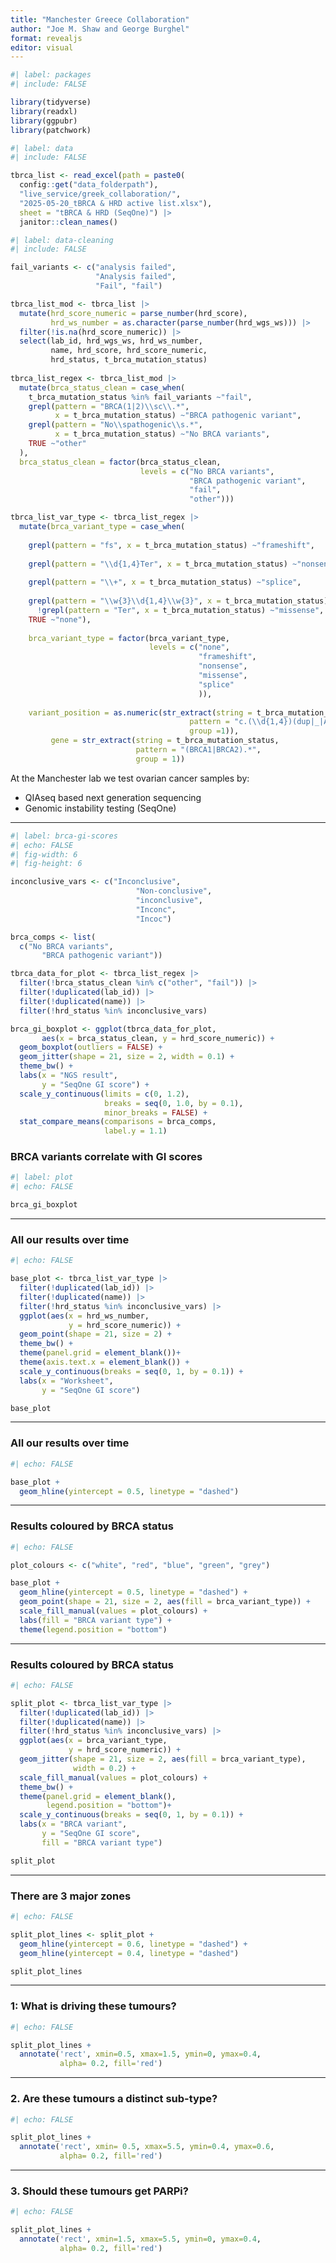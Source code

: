 ```yaml
---
title: "Manchester Greece Collaboration"
author: "Joe M. Shaw and George Burghel"
format: revealjs
editor: visual
---
```


```r
#| label: packages
#| include: FALSE

library(tidyverse)
library(readxl)
library(ggpubr)
library(patchwork)

```

```r
#| label: data
#| include: FALSE

tbrca_list <- read_excel(path = paste0(
  config::get("data_folderpath"), 
  "live_service/greek_collaboration/",
  "2025-05-20_tBRCA & HRD active list.xlsx"),
  sheet = "tBRCA & HRD (SeqOne)") |> 
  janitor::clean_names()

```

```r
#| label: data-cleaning
#| include: FALSE

fail_variants <- c("analysis failed",
                   "Analysis failed",
                   "Fail", "fail")

tbrca_list_mod <- tbrca_list |> 
  mutate(hrd_score_numeric = parse_number(hrd_score),
         hrd_ws_number = as.character(parse_number(hrd_wgs_ws))) |> 
  filter(!is.na(hrd_score_numeric)) |> 
  select(lab_id, hrd_wgs_ws, hrd_ws_number,
         name, hrd_score, hrd_score_numeric,
         hrd_status, t_brca_mutation_status) 
  
tbrca_list_regex <- tbrca_list_mod |> 
  mutate(brca_status_clean = case_when(
    t_brca_mutation_status %in% fail_variants ~"fail",
    grepl(pattern = "BRCA(1|2)\\sc\\.*",
          x = t_brca_mutation_status) ~"BRCA pathogenic variant",
    grepl(pattern = "No\\spathogenic\\s.*",
          x = t_brca_mutation_status) ~"No BRCA variants",
    TRUE ~"other"
  ),
  brca_status_clean = factor(brca_status_clean,
                             levels = c("No BRCA variants",
                                        "BRCA pathogenic variant",
                                        "fail",
                                        "other")))

tbrca_list_var_type <- tbrca_list_regex |> 
  mutate(brca_variant_type = case_when(
    
    grepl(pattern = "fs", x = t_brca_mutation_status) ~"frameshift",
    
    grepl(pattern = "\\d{1,4}Ter", x = t_brca_mutation_status) ~"nonsense",
    
    grepl(pattern = "\\+", x = t_brca_mutation_status) ~"splice",
    
    grepl(pattern = "\\w{3}\\d{1,4}\\w{3}", x = t_brca_mutation_status) &
      !grepl(pattern = "Ter", x = t_brca_mutation_status) ~"missense",
    TRUE ~"none"),
    
    brca_variant_type = factor(brca_variant_type,
                               levels = c("none",
                                          "frameshift",
                                          "nonsense",
                                          "missense",
                                          "splice"
                                          )),
    
    variant_position = as.numeric(str_extract(string = t_brca_mutation_status,
                                        pattern = "c.(\\d{1,4})(dup|_|A|T|C|G|del|\\+).*",
                                        group =1)),
         gene = str_extract(string = t_brca_mutation_status,
                            pattern = "(BRCA1|BRCA2).*",
                            group = 1))

```

At the Manchester lab we test ovarian cancer samples by:

- QIAseq based next generation sequencing
- Genomic instability testing (SeqOne)

---

```r
#| label: brca-gi-scores
#| echo: FALSE
#| fig-width: 6
#| fig-height: 6

inconclusive_vars <- c("Inconclusive",
                            "Non-conclusive",
                            "inconclusive",
                            "Inconc",
                            "Incoc")

brca_comps <- list(
  c("No BRCA variants",
       "BRCA pathogenic variant"))

tbrca_data_for_plot <- tbrca_list_regex |> 
  filter(!brca_status_clean %in% c("other", "fail")) |> 
  filter(!duplicated(lab_id)) |> 
  filter(!duplicated(name)) |> 
  filter(!hrd_status %in% inconclusive_vars)

brca_gi_boxplot <- ggplot(tbrca_data_for_plot, 
       aes(x = brca_status_clean, y = hrd_score_numeric)) +
  geom_boxplot(outliers = FALSE) +
  geom_jitter(shape = 21, size = 2, width = 0.1) +
  theme_bw() +
  labs(x = "NGS result", 
       y = "SeqOne GI score") +
  scale_y_continuous(limits = c(0, 1.2),
                     breaks = seq(0, 1.0, by = 0.1),
                     minor_breaks = FALSE) +
  stat_compare_means(comparisons = brca_comps,
                     label.y = 1.1)

```

### BRCA variants correlate with GI scores 

```r
#| label: plot
#| echo: FALSE

brca_gi_boxplot

```

---

### All our results over time

```r
#| echo: FALSE

base_plot <- tbrca_list_var_type |> 
  filter(!duplicated(lab_id)) |> 
  filter(!duplicated(name)) |> 
  filter(!hrd_status %in% inconclusive_vars) |> 
  ggplot(aes(x = hrd_ws_number,
             y = hrd_score_numeric)) +
  geom_point(shape = 21, size = 2) +
  theme_bw() +
  theme(panel.grid = element_blank())+
  theme(axis.text.x = element_blank()) +
  scale_y_continuous(breaks = seq(0, 1, by = 0.1)) +
  labs(x = "Worksheet",
       y = "SeqOne GI score")

base_plot

```

---

### All our results over time

```r
#| echo: FALSE

base_plot +
  geom_hline(yintercept = 0.5, linetype = "dashed")

```

---

### Results coloured by BRCA status

```r
#| echo: FALSE

plot_colours <- c("white", "red", "blue", "green", "grey")

base_plot +
  geom_hline(yintercept = 0.5, linetype = "dashed") +
  geom_point(shape = 21, size = 2, aes(fill = brca_variant_type)) +
  scale_fill_manual(values = plot_colours) +
  labs(fill = "BRCA variant type") +
  theme(legend.position = "bottom")

```

---

### Results coloured by BRCA status

```r
#| echo: FALSE

split_plot <- tbrca_list_var_type |> 
  filter(!duplicated(lab_id)) |> 
  filter(!duplicated(name)) |> 
  filter(!hrd_status %in% inconclusive_vars) |> 
  ggplot(aes(x = brca_variant_type,
             y = hrd_score_numeric)) +
  geom_jitter(shape = 21, size = 2, aes(fill = brca_variant_type),
              width = 0.2) +
  scale_fill_manual(values = plot_colours) +
  theme_bw() +
  theme(panel.grid = element_blank(),
        legend.position = "bottom")+
  scale_y_continuous(breaks = seq(0, 1, by = 0.1)) +
  labs(x = "BRCA variant",
       y = "SeqOne GI score",
       fill = "BRCA variant type")

split_plot

```

---

### There are 3 major zones

```r
#| echo: FALSE

split_plot_lines <- split_plot +
  geom_hline(yintercept = 0.6, linetype = "dashed") +
  geom_hline(yintercept = 0.4, linetype = "dashed") 

split_plot_lines

```

---

### 1: What is driving these tumours?

```r
#| echo: FALSE

split_plot_lines +
  annotate('rect', xmin=0.5, xmax=1.5, ymin=0, ymax=0.4, 
           alpha= 0.2, fill='red')

```

---

### 2. Are these tumours a distinct sub-type?

```r
#| echo: FALSE

split_plot_lines +
  annotate('rect', xmin= 0.5, xmax=5.5, ymin=0.4, ymax=0.6, 
           alpha= 0.2, fill='red')

```

---

### 3. Should these tumours get PARPi?

```r
#| echo: FALSE

split_plot_lines +
  annotate('rect', xmin=1.5, xmax=5.5, ymin=0, ymax=0.4, 
           alpha= 0.2, fill='red')

```
